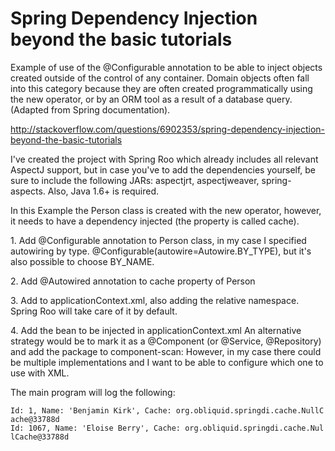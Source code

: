 = Spring Dependency Injection beyond the basic tutorials =

Example of use of the @Configurable annotation to be able to inject objects created outside of
the control of any container. Domain objects often fall into this category because they are
often created programmatically using the new operator, or by an ORM tool as a result of a
database query. (Adapted from Spring documentation).

http://stackoverflow.com/questions/6902353/spring-dependency-injection-beyond-the-basic-tutorials

I've created the project with Spring Roo which already includes all relevant AspectJ support, but 
in case you've to add the dependencies yourself, be sure to include the following JARs: aspectjrt,
aspectjweaver, spring-aspects. Also, Java 1.6+ is required.

In this Example the Person class is created with the new operator, however, it needs to have a
dependency injected (the property is called cache).

1. Add @Configurable annotation to Person class, in my case I specified autowiring by type.
@Configurable(autowire=Autowire.BY_TYPE), but it's also possible to choose BY_NAME.

2. Add @Autowired annotation to cache property of Person

3. Add <context:spring-configured/> to applicationContext.xml, also adding the relative namespace.
Spring Roo will take care of it by default.

4. Add the bean to be injected in applicationContext.xml
<bean id="myCache" class="org.obliquid.springdi.cache.NullCache"/>
An alternative strategy would be to mark it as a @Component (or @Service, @Repository) and add
the package to component-scan:
<context:component-scan base-package="org.obliquid.springdi"/>
However, in my case there could be multiple implementations and I want to be able to configure
which one to use with XML.

The main program will log the following:

 Id: 1, Name: 'Benjamin Kirk', Cache: org.obliquid.springdi.cache.NullCache@33788d
 Id: 1067, Name: 'Eloise Berry', Cache: org.obliquid.springdi.cache.NullCache@33788d


